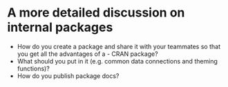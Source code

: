 # A more detailed discussion on internal packages

- How do you create a package and share it with your teammates so that you get all the advantages of a - CRAN package? 
- What should you put in it (e.g. common data connections and theming functions)? 
- How do you publish package docs?
